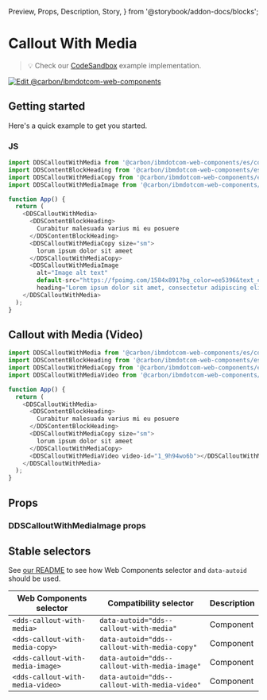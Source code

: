   Preview,
  Props,
  Description,
  Story,
} from '@storybook/addon-docs/blocks';

# Callout With Media

> 💡 Check our
> [CodeSandbox](https://githubbox.com/carbon-design-system/carbon-for-ibm-dotcom/tree/main/packages/web-components/examples/codesandbox/components-react/callout-with-media)
> example implementation.

[![Edit @carbon/ibmdotcom-web-components](https://codesandbox.io/static/img/play-codesandbox.svg)](https://githubbox.com/carbon-design-system/carbon-for-ibm-dotcom/tree/main/packages/web-components/examples/codesandbox/components-react/callout-with-media)

## Getting started

Here's a quick example to get you started.

### JS

```javascript
import DDSCalloutWithMedia from '@carbon/ibmdotcom-web-components/es/components-react/callout-with-media/callout-with-media';
import DDSContentBlockHeading from '@carbon/ibmdotcom-web-components/es/components-react/content-block/content-block-heading';
import DDSCalloutWithMediaCopy from '@carbon/ibmdotcom-web-components/es/components-react/callout-with-media/callout-with-media-copy';
import DDSCalloutWithMediaImage from '@carbon/ibmdotcom-web-components/es/components-react/callout-with-media/callout-with-media-image';

function App() {
  return (
    <DDSCalloutWithMedia>
      <DDSContentBlockHeading>
        Curabitur malesuada varius mi eu posuere
      </DDSContentBlockHeading>
      <DDSCalloutWithMediaCopy size="sm">
        lorum ipsum dolor sit ameet
      </DDSCalloutWithMediaCopy>
      <DDSCalloutWithMediaImage
        alt="Image alt text"
        default-src="https://fpoimg.com/1584x891?bg_color=ee5396&text_color=161616"
        heading="Lorem ipsum dolor sit amet, consectetur adipiscing elit."></DDSCalloutWithMediaImage>
    </DDSCalloutWithMedia>
  );
}
```

## Callout with Media (Video)

```javascript
import DDSCalloutWithMedia from '@carbon/ibmdotcom-web-components/es/components-react/callout-with-media/callout-with-media';
import DDSContentBlockHeading from '@carbon/ibmdotcom-web-components/es/components-react/content-block/content-block-heading';
import DDSCalloutWithMediaCopy from '@carbon/ibmdotcom-web-components/es/components-react/callout-with-media/callout-with-media-copy';
import DDSCalloutWithMediaVideo from '@carbon/ibmdotcom-web-components/es/components-react/callout-with-media/callout-with-media-video';

function App() {
  return (
    <DDSCalloutWithMedia>
      <DDSContentBlockHeading>
        Curabitur malesuada varius mi eu posuere
      </DDSContentBlockHeading>
      <DDSCalloutWithMediaCopy size="sm">
        lorum ipsum dolor sit ameet
      </DDSCalloutWithMediaCopy>
      <DDSCalloutWithMediaVideo video-id="1_9h94wo6b"></DDSCalloutWithMediaVideo>
    </DDSCalloutWithMedia>
  );
}
```

## Props

<Props of={PropTypesRef} />

### DDSCalloutWithMediaImage props

<Props of={imageProps} />

## Stable selectors

See
[our README](https://github.com/carbon-design-system/carbon-for-ibm-dotcom/tree/main/packages/web-components#stable-selectors-for-analytics-and-integratione2e-testing-in-web-components)
to see how Web Components selector and `data-autoid` should be used.

| Web Components selector          | Compatibility selector                        | Description |
| -------------------------------- | --------------------------------------------- | ----------- |
| `<dds-callout-with-media>`       | `data-autoid="dds--callout-with-media"`       | Component   |
| `<dds-callout-with-media-copy>`  | `data-autoid="dds--callout-with-media-copy"`  | Component   |
| `<dds-callout-with-media-image>` | `data-autoid="dds--callout-with-media-image"` | Component   |
| `<dds-callout-with-media-video>` | `data-autoid="dds--callout-with-media-video"` | Component   |

<Description markdown={contributing} />
